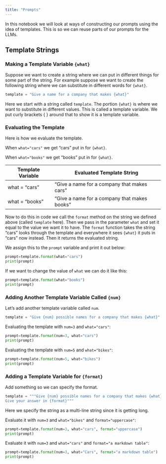 ```yaml
---
title: "Prompts"
---
```


In this notebook we will look at ways of constructing our prompts using the
idea of templates. This is so we can reuse parts of our prompts for the LLMs.

## Template Strings

### Making a Template Variable `{what}`

Suppose we want to create a string where we can put in different things for
some part of the string. For example suppose we want to create the following
string where we can substitute in different words for `{what}`.

```python
template = "Give a name for a company that makes {what}"
```

Here we start with a string called `template`. The portion `{what}` is where
we want to substitute in different values. This is called a template variable.
We put curly brackets { } around that to show it is a template variable.

### Evaluating the Template

Here is how we evaluate the template.

When `what="cars"` we get "cars" put in for `{what}`.

When `what="books"` we get "books" put in for `{what}`.

| Template Variable | Evaluated Template String |
|----------|----------|
| what = "cars"  | "Give a name for a company that makes cars"  |
| what = "books"  | "Give a name for a company that makes books"  |

Now to do this in code we call the `format` method on the string we defined
above (called `template` here). Then we pass in the parameter `what` and set it
equal to the value we want it to have. The `format` function takes the string
"cars" looks through the template and everywhere it sees `{what}` it puts in
"cars" now instead. Then it returns the evaluated string.

We assign this to the `prompt` variable and print it out below:

```python
prompt=template.format(what="cars")
print(prompt)
```
If we want to change the value of `what` we can do it like this:

```python
prompt=template.format(what="books")
print(prompt)
```

### Adding Another Template Variable Called `{num}`

Let's add another template variable called `num`.

```python
template = "Give {num} possible names for a company that makes {what}"
```

Evaluating the template with `num=3` and `what="cars"`:

```python
prompt=template.format(num=3, what="cars")
print(prompt)
```

Evaluating the template with `num=5` and `what="bikes"`:

```python
prompt=template.format(num=5, what="bikes")
print(prompt)
```

### Adding a Template Variable for `{format}`

Add something so we can specify the format.

```python
template = """Give {num} possible names for a company that makes {what}.
Give your answer in {format}"""
```

Here we specify the string as a multi-line string since it is getting long.

Evaluate it with `num=3` and `what="bikes"` and `format="uppercase"`:

```python
prompt=template.format(num=3, what="cars", format="uppercase")
print(prompt)
```

Evaluate it with `num=3` and `what="cars"` and `format="a markdown table"`:

```python
prompt=template.format(num=3, what="Cars", format="a markdown table")
print(prompt)
```
